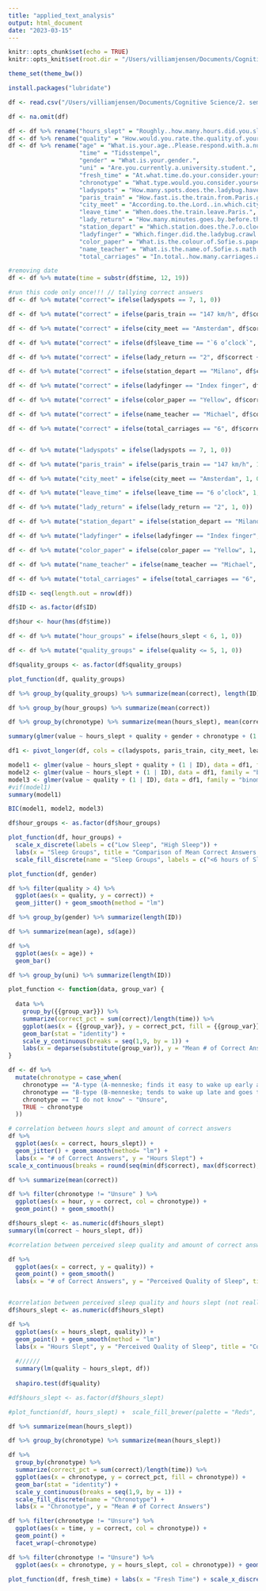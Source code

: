 ```yaml
---
title: "applied_text_analysis"
output: html_document
date: "2023-03-15"
---
```


```r
knitr::opts_chunk$set(echo = TRUE)
knitr::opts_knit$set(root.dir = "/Users/villiamjensen/Documents/Cognitive Science/2. semester/Applied Cognitive Science")

theme_set(theme_bw())
```

```r
install.packages("lubridate")
```


```r
df <- read.csv("/Users/villiamjensen/Documents/Cognitive Science/2. semester/Applied Cognitive Science/Study on Sleep and Attention (svar) - Formularsvar 1.csv")

df <- na.omit(df)

df <- df %>% rename("hours_slept" = "Roughly..how.many.hours.did.you.sleep.last.night.")
df <- df %>% rename("quality" = "How.would.you.rate.the.quality.of.your.last.night.s.sleep.")
df <- df %>% rename("age" = "What.is.your.age..Please.respond.with.a.number.only",
                    "time" = "Tidsstempel",
                    "gender" = "What.is.your.gender.",
                    "uni" = "Are.you.currently.a.university.student.",
                    "fresh_time" = "At.what.time.do.your.consider.yourself.most.fresh.",
                    "chronotype" = "What.type.would.you.consider.yourself.most.",
                    "ladyspots" = "How.many.spots.does.the.ladybug.have.in.total.",
                    "paris_train" = "How.fast.is.the.train.from.Paris.going.",
                    "city_meet" = "According.to.the.Lord..in.which.city.will.the.trains.meet.",
                    "leave_time" = "When.does.the.train.leave.Paris.",
                    "lady_return" = "How.many.minutes.goes.by.before.the.ladybug.is.back.",
                    "station_depart" = "Which.station.does.the.7.o.clock.train.depart.from.",
                    "ladyfinger" = "Which.finger.did.the.ladybug.crawl.up.on.",
                    "color_paper" = "What.is.the.colour.of.Sofie.s.paper.",
                    "name_teacher" = "What.is.the.name.of.Sofie.s.math.teacher.",
                    "total_carriages" = "In.total..how.many.carriages.are.there.")

#removing date
df <- df %>% mutate(time = substr(df$time, 12, 19))

#run this code only once!!! // tallying correct answers
df <- df %>% mutate("correct"= ifelse(ladyspots == 7, 1, 0))

df <- df %>% mutate("correct" = ifelse(paris_train == "147 km/h", df$correct + 1, df$correct + 0))

df <- df %>% mutate("correct" = ifelse(city_meet == "Amsterdam", df$correct + 1, df$correct + 0))

df <- df %>% mutate("correct" = ifelse(df$leave_time == "`6 o’clock`", df$correct + 1, df$correct + 0))

df <- df %>% mutate("correct" = ifelse(lady_return == "2", df$correct + 1, df$correct + 0))

df <- df %>% mutate("correct" = ifelse(station_depart == "Milano", df$correct + 1, df$correct + 0))

df <- df %>% mutate("correct" = ifelse(ladyfinger == "Index finger", df$correct + 1, df$correct + 0))

df <- df %>% mutate("correct" = ifelse(color_paper == "Yellow", df$correct + 1, df$correct + 0))

df <- df %>% mutate("correct" = ifelse(name_teacher == "Michael", df$correct + 1, df$correct + 0))

df <- df %>% mutate("correct" = ifelse(total_carriages == "6", df$correct + 1, df$correct + 0))



```



```r
df <- df %>% mutate("ladyspots" = ifelse(ladyspots == 7, 1, 0))

df <- df %>% mutate("paris_train" = ifelse(paris_train == "147 km/h", 1, 0))

df <- df %>% mutate("city_meet" = ifelse(city_meet == "Amsterdam", 1, 0))

df <- df %>% mutate("leave_time" = ifelse(leave_time == "6 o’clock", 1, 0))

df <- df %>% mutate("lady_return" = ifelse(lady_return == "2", 1, 0))

df <- df %>% mutate("station_depart" = ifelse(station_depart == "Milano", 1, 0))

df <- df %>% mutate("ladyfinger" = ifelse(ladyfinger == "Index finger", 1, 0))

df <- df %>% mutate("color_paper" = ifelse(color_paper == "Yellow", 1, 0))

df <- df %>% mutate("name_teacher" = ifelse(name_teacher == "Michael", 1, 0))

df <- df %>% mutate("total_carriages" = ifelse(total_carriages == "6", 1, 0))

```

```r
df$ID <- seq(length.out = nrow(df))

df$ID <- as.factor(df$ID)
```

```r
df$hour <- hour(hms(df$time))
```


```r
df <- df %>% mutate("hour_groups" = ifelse(hours_slept < 6, 1, 0))

df <- df %>% mutate("quality_groups" = ifelse(quality <= 5, 1, 0))

df$quality_groups <- as.factor(df$quality_groups)
```

```r
plot_function(df, quality_groups)

df %>% group_by(quality_groups) %>% summarize(mean(correct), length(ID))

```

```r
df %>% group_by(hour_groups) %>% summarize(mean(correct))
```

```r
df %>% group_by(chronotype) %>% summarize(mean(hours_slept), mean(correct))
```


```r
summary(glmer(value ~ hours_slept + quality + gender + chronotype + (1 | ID), data = df1, family = "binomial"))
```


```r
df1 <- pivot_longer(df, cols = c(ladyspots, paris_train, city_meet, leave_time, lady_return, station_depart, ladyfinger, color_paper, name_teacher, total_carriages))
```

```r
model1 <- glmer(value ~ hours_slept + quality + (1 | ID), data = df1, family = "binomial")
model2 <- glmer(value ~ hours_slept + (1 | ID), data = df1, family = "binomial")
model3 <- glmer(value ~ quality + (1 | ID), data = df1, family = "binomial")
#vif(model1)
summary(model1)

BIC(model1, model2, model3)

```


```r
df$hour_groups <- as.factor(df$hour_groups)

plot_function(df, hour_groups) + 
  scale_x_discrete(labels = c("Low Sleep", "High Sleep")) + 
  labs(x = "Sleep Groups", title = "Comparison of Mean Correct Answers Between Sleep Groups") + 
  scale_fill_discrete(name = "Sleep Groups", labels = c("<6 hours of Sleep", ">= 6 hours of Sleep"))
```

```r
plot_function(df, gender)
```
```r
df %>% filter(quality > 4) %>% 
  ggplot(aes(x = quality, y = correct)) +
  geom_jitter() + geom_smooth(method = "lm")
```
```r
df %>% group_by(gender) %>% summarize(length(ID))
```

```r
df %>% summarize(mean(age), sd(age))

df %>% 
  ggplot(aes(x = age)) +
  geom_bar()
```
```r
df %>% group_by(uni) %>% summarize(length(ID))
```


```r
plot_function <- function(data, group_var) {
  
  data %>%
    group_by({{group_var}}) %>% 
    summarize(correct_pct = sum(correct)/length(time)) %>%
    ggplot(aes(x = {{group_var}}, y = correct_pct, fill = {{group_var}})) +
    geom_bar(stat = "identity") +
    scale_y_continuous(breaks = seq(1,9, by = 1)) + 
    labs(x = deparse(substitute(group_var)), y = "Mean # of Correct Answers")
}
```


```r
df <- df %>%
  mutate(chronotype = case_when(
    chronotype == "A-type (A-menneske; finds it easy to wake up early and to go to bed early)" ~ "A",
    chronotype == "B-type (B-menneske; tends to wake up late and goes to bed late)" ~ "B",
    chronotype == "I do not know" ~ "Unsure",
    TRUE ~ chronotype
  ))
```

```r
# correlation between hours slept and amount of correct answers
df %>% 
  ggplot(aes(x = correct, hours_slept)) +
  geom_jitter() + geom_smooth(method= "lm") +
  labs(x = "# of Correct Answers", y = "Hours Slept") +
scale_x_continuous(breaks = round(seq(min(df$correct), max(df$correct), by = 1),4))
```

```r
df %>% summarize(mean(correct))
```
```r
df %>% filter(chronotype != "Unsure" ) %>% 
  ggplot(aes(x = hour, y = correct, col = chronotype)) +
  geom_point() + geom_smooth()
```


```r
df$hours_slept <- as.numeric(df$hours_slept)
summary(lm(correct ~ hours_slept, df))
```



```r
#correlation between perceived sleep quality and amount of correct answers

df %>% 
  ggplot(aes(x = correct, y = quality)) +
  geom_point() + geom_smooth()
  labs(x = "# of Correct Answers", y = "Perceived Quality of Sleep", title = "Correlation Between Perceived Sleep Quality and # of Correct Answers")
```

```r

```


```r
#correlation between perceived sleep quality and hours slept (not really relevant)
df$hours_slept <- as.numeric(df$hours_slept)

df %>% 
  ggplot(aes(x = hours_slept, quality)) +
  geom_point() + geom_smooth(method = "lm")
  labs(x = "Hours Slept", y = "Perceived Quality of Sleep", title = "Correlation Between Perceived Perceived Sleep Quality and Hours Slept")
  
  #//////
  summary(lm(quality ~ hours_slept, df))
  
  shapiro.test(df$quality)
```


```r
#df$hours_slept <- as.factor(df$hours_slept)
```

```r
#plot_function(df, hours_slept) +  scale_fill_brewer(palette = "Reds", name = "Chronotype", direction = -1)
```

```r
df %>% summarize(mean(hours_slept))
```


```r
df %>% group_by(chronotype) %>% summarize(mean(hours_slept))
```


```r
df %>%
  group_by(chronotype) %>% 
  summarize(correct_pct = sum(correct)/length(time)) %>%
  ggplot(aes(x = chronotype, y = correct_pct, fill = chronotype)) +
  geom_bar(stat = "identity") +
  scale_y_continuous(breaks = seq(1,9, by = 1)) + 
  scale_fill_discrete(name = "Chronotype") +
  labs(x = "Chronotype", y = "Mean # of Correct Answers")
```

```r
df %>% filter(chronotype != "Unsure") %>% 
  ggplot(aes(x = time, y = correct, col = chronotype)) +
  geom_point() +
  facet_wrap(~chronotype)
```

```r
df %>% filter(chronotype != "Unsure") %>% 
  ggplot(aes(x = chronotype, y = hours_slept, col = chronotype)) + geom_jitter()
```


```r
plot_function(df, fresh_time) + labs(x = "Fresh Time") + scale_x_discrete(limits = c("Morning", "Noon", "Midday", "Afternoon", "Evening")) + scale_fill_manual(values = c("chocolate3", "chocolate4", "chocolate", "chocolate1", "chocolate2"))
```



